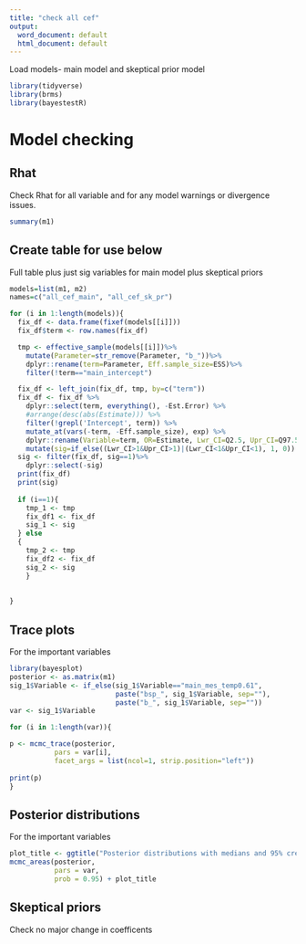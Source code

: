 ```yaml
---
title: "check all cef"
output:
  word_document: default
  html_document: default
---
```


Load models- main model and skeptical prior model

```r
library(tidyverse)
library(brms)
library(bayestestR)

```

# Model checking

## Rhat

Check Rhat for all variable and for any model warnings or divergence issues.

```r

summary(m1)

```

## Create table for use below

Full table plus just sig variables for main model plus skeptical priors

```r

models=list(m1, m2)
names=c("all_cef_main", "all_cef_sk_pr")

for (i in 1:length(models)){
  fix_df <- data.frame(fixef(models[[i]]))
  fix_df$term <- row.names(fix_df)

  tmp <- effective_sample(models[[i]])%>%
    mutate(Parameter=str_remove(Parameter, "b_"))%>%
    dplyr::rename(term=Parameter, Eff.sample_size=ESS)%>%
    filter(!term=="main_intercept")

  fix_df <- left_join(fix_df, tmp, by=c("term"))
  fix_df <- fix_df %>%
    dplyr::select(term, everything(), -Est.Error) %>%
    #arrange(desc(abs(Estimate))) %>%
    filter(!grepl('Intercept', term)) %>%
    mutate_at(vars(-term, -Eff.sample_size), exp) %>%
    dplyr::rename(Variable=term, OR=Estimate, Lwr_CI=Q2.5, Upr_CI=Q97.5) %>%
    mutate(sig=if_else((Lwr_CI>1&Upr_CI>1)|(Lwr_CI<1&Upr_CI<1), 1, 0))
  sig <- filter(fix_df, sig==1)%>%
    dplyr::select(-sig)
  print(fix_df)
  print(sig)
  
  if (i==1){
    tmp_1 <- tmp
    fix_df1 <- fix_df
    sig_1 <- sig
  } else
  { 
    tmp_2 <- tmp
    fix_df2 <- fix_df
    sig_2 <- sig
    }
  
  
}

```


## Trace plots

For the important variables

```r
library(bayesplot)
posterior <- as.matrix(m1)
sig_1$Variable <- if_else(sig_1$Variable=="main_mes_temp0.61",
                          paste("bsp_", sig_1$Variable, sep=""),
                          paste("b_", sig_1$Variable, sep=""))
var <- sig_1$Variable

for (i in 1:length(var)){

p <- mcmc_trace(posterior,
           pars = var[i],
           facet_args = list(ncol=1, strip.position="left"))
  
print(p)
}

```

## Posterior distributions

For the important variables

```r



plot_title <- ggtitle("Posterior distributions with medians and 95% credible intervals")
mcmc_areas(posterior,
           pars = var,
           prob = 0.95) + plot_title


```

## Skeptical priors

Check no major change in coefficents